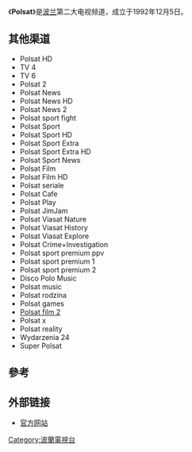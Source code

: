 {{Infobox TV channel
| name              = Polsat
| logofile          =Polsat 2021 gradient.svg 
| logosize          = 200px
| launch            = 1992年12月5日
| owner             = [[Cyfrowy_Polsat|Cyfrowy Polsat]]
| slogan            = ''Włącz emocje'' (打開情緒)
| country           = {{flagcountry|POL}}
| language          = 波兰语
| picture format    = [[16:9|16:9]]/[[4:3|4:3]] [[576i|576i]] ([[SDTV|SDTV]])<br>[[1080i|1080i]] ([[HDTV|HDTV]])
| former names      = PolSat <small>(1992-1993)</small>
| share             = 12.24%
| share as of       = 2013
| share source      = [[Nielsen_Media_Research|Nielsen]]<ref>{{cite news|url=http://www.wirtualnemedia.pl/artykul/tvp1-tvn-polsat-i-tvp2-mocno-w-dol-w-2013-r-top-122/|title=TVP1, TVN, Polsat i TVP2 mocno w dół w 2013 r. (top 122)|date=2 January 2014|publisher=wirtualnemedia.pl|accessdate=2015-09-01|archive-date=2015-09-30|archive-url=https://web.archive.org/web/20150930101438/http://www.wirtualnemedia.pl/artykul/tvp1-tvn-polsat-i-tvp2-mocno-w-dol-w-2013-r-top-122/|dead-url=no}}</ref>
| web= [http://www.polsat.pl www.polsat.pl]
| terr serv 1       = Polish Digital
| terr chan 1       = [[Multiplex_(TV)|MUX]] 2
| sat serv 1        = [[Cyfrowy_Polsat|Cyfrowy Polsat]]
| sat chan 1        = 1频道 (SD)<br> 111频道 (HD)
| sat serv 2        = [[Cyfra+|Cyfra+]]
| sat chan 2        = 7频道 (SD)
| sat serv 3        = [[n_(波兰)|n]]
| sat chan 3        = 7频道 (HD)<br> 212频道 (SD)
| sat serv 4        = [[Telekomunikacja_Polska|Orange TV]]
| sat chan 4        = 4频道 (SD)<br>7频道 (HD)
| cable serv 1      = [[UPC_Poland|UPC Poland]]
| cable chan 1      = 4频道 (SD)<br> 5频道 (HD)
| cable serv 2      = Vectra
| cable chan 2      = 106频道 (SD)
|}}

《'''Polsat'''》是[[波兰|波兰]]第二大电视频道，成立于1992年12月5日。

== 其他渠道 ==
* Polsat HD
* TV 4
* TV 6
* Polsat 2
* Polsat News
* Polsat News HD
* Polsat News 2
* Polsat sport fight 
* Polsat Sport
* Polsat Sport HD
* Polsat Sport Extra
* Polsat Sport Extra HD
* Polsat Sport News
* Polsat Film
* Polsat Film HD
* Polsat seriale 
* Polsat Cafe
* Polsat Play
* Polsat JimJam
* Polsat Viasat Nature
* Polsat Viasat History
* Polsat Viasat Explore
* Polsat Crime+Investigation
* Polsat sport premium ppv 
* Polsat sport premium 1
* Polsat sport premium 2
* Disco Polo Music
* Polsat music 
* Polsat rodzina 
* Polsat games 
* [[波蘭電視台第二台|Polsat film 2]]
* Polsat x
* Polsat reality 
* Wydarzenia 24
* Super Polsat 

==參考==
{{reflist}}

== 外部链接 ==
* [http://www.polsat.pl 官方网站]{{Wayback|url=http://www.polsat.pl/ |date=20200925154724 }} {{pl icon}}

[[Category:波蘭電視台|Category:波蘭電視台]]
